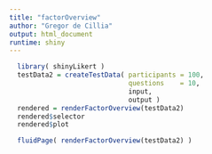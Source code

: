 ```yaml
---
title: "factorOverview"
author: "Gregor de Cillia"
output: html_document
runtime: shiny
---
```


```r

  library( shinyLikert )
  testData2 = createTestData( participants = 100, 
                              questions    = 10, 
                              input, 
                              output )
  rendered = renderFactorOverview(testData2)
  rendered$selector
  rendered$plot

```

```r
  
  fluidPage( renderFactorOverview(testData2) )
  
```


